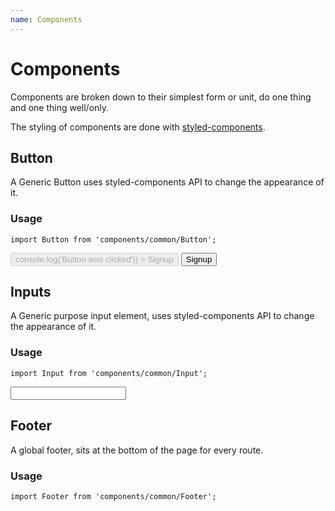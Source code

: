 ```yaml
---
name: Components
---
```



# Components

Components are broken down to their simplest form or unit, do one thing and one thing well/only.

The styling of components are done with [styled-components](https://styled-components.com).

## Button

A Generic Button uses styled-components API to change the appearance of it.

### Usage

```tsx
import Button from 'components/common/Button';
```

<Props of={Button} />

<Playground>
  <Button
    btnAlign='center'
    btnBgColor='orange'
    btnPadding='0.6'
    btnRadius='4'
    btnWidth='200'
    btnBoxShadow={true}
    className='some-class-here'
    disabled={false}
    onClick={() => console.log('Button was clicked')}
  >
    Signup
  </Button>
</Playground>

<Playground>
  <Button
    btnAlign='center'
    btnBgColor='yellowgreen'
    btnPadding='0.6'
    btnRadius='0.5'
  >
    Signup
  </Button>
</Playground>

## Inputs

A Generic purpose input element, uses styled-components API to change the appearance of it.

### Usage

```tsx
import Input from 'components/common/Input';
```

<Props of={Input} />

<Playground>
  <Input />
</Playground>

## Footer

A global footer, sits at the bottom of the page for every route.

### Usage

```tsx
import Footer from 'components/common/Footer';
```
